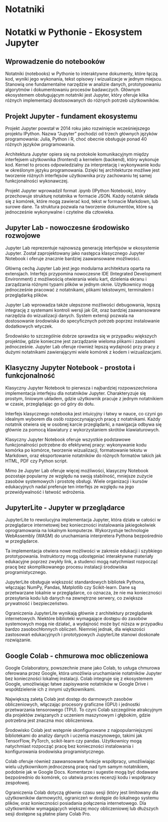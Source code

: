 # Notatniki


# Notatki w Pythonie - Ekosystem Jupyter

## Wprowadzenie do notebooków

Notatniki (notebooks) w Pythonie to interaktywne dokumenty, które łączą kod, wyniki jego wykonania, tekst opisowy i wizualizacje w jednym miejscu. Stanowią one fundamentalne narzędzie w analizie danych, prototypowaniu algorytmów i dokumentowaniu procesów badawczych. Głównym ekosystemem obsługującym notatniki jest Jupyter, który oferuje kilka różnych implementacji dostosowanych do różnych potrzeb użytkowników.

## Projekt Jupyter - fundament ekosystemu

Projekt Jupyter powstał w 2014 roku jako rozwinięcie wcześniejszego projektu IPython. Nazwa "Jupyter" pochodzi od trzech głównych języków programowania: Julia, Python i R, choć obecnie obsługuje ponad 40 różnych języków programowania.

Architektura Jupyter opiera się na protokole komunikacyjnym między interfejsem użytkownika (frontend) a kernelem (backend), który wykonuje kod. Kernel to proces odpowiedzialny za interpretację i wykonywanie kodu w określonym języku programowania. Dzięki tej architekturze możliwe jest tworzenie różnych interfejsów użytkownika przy zachowaniu tej samej funkcjonalności wykonawczej.

Projekt Jupyter wprowadzil format .ipynb (IPython Notebook), który przechowuje strukturę notatnika w formacie JSON. Każdy notatnik składa się z komórek, które mogą zawierać kod, tekst w formacie Markdown, lub surowe dane. Ta struktura pozwala na tworzenie dokumentów, które są jednocześnie wykonywalne i czytelne dla człowieka.

## Jupyter Lab - nowoczesne środowisko rozwojowe

Jupyter Lab reprezentuje najnowszą generację interfejsów w ekosystemie Jupyter. Został zaprojektowany jako następca klasycznego Jupyter Notebook i oferuje znacznie bardziej zaawansowane możliwości.

Główną cechą Jupyter Lab jest jego modularna architektura oparta na extensjach. Interfejs przypomina nowoczesne IDE (Integrated Development Environment) z możliwością otwierania wielu kart, dzielenia ekranu i zarządzania różnymi typami plików w jednym oknie. Użytkownicy mogą jednocześnie pracować z notatnikami, plikami tekstowymi, terminalem i przeglądarką plików.

Jupyter Lab wprowadza także ulepszone możliwości debugowania, lepszą integrację z systemami kontroli wersji jak Git, oraz bardziej zaawansowane narzędzia do wizualizacji danych. System extensji pozwala na dostosowanie środowiska do specyficznych potrzeb poprzez instalowanie dodatkowych wtyczek.

Środowisko to szczególnie dobrze sprawdza się w przypadku większych projektów, gdzie konieczne jest zarządzanie wieloma plikami i zasobami jednocześnie. Jupyter Lab oferuje również lepszą wydajność przy pracy z dużymi notatnikami zawierającymi wiele komórek z kodem i wizualizacjami.

## Klasyczny Jupyter Notebook - prostota i funkcjonalność

Klasyczny Jupyter Notebook to pierwsza i najbardziej rozpowszechniona implementacja interfejsu dla notatników Jupyter. Charakteryzuje się prostym, liniowym układem, gdzie użytkownik pracuje z jednym notatnikiem w czasie, przeglądając go od góry do dołu.

Interfejs klasycznego notebooka jest intuicyjny i łatwy w nauce, co czyni go idealnym wyborem dla osób rozpoczynających pracę z notatnikami. Każdy notatnik otwiera się w osobnej karcie przeglądarki, a nawigacja odbywa się głównie za pomocą klawiatury z wykorzystaniem skrótów klawiaturowych.

Klasyczny Jupyter Notebook oferuje wszystkie podstawowe funkcjonalności potrzebne do efektywnej pracy: wykonywanie kodu komórka po komórce, tworzenie wizualizacji, formatowanie tekstu w Markdown, oraz eksportowanie notatników do różnych formatów takich jak HTML, PDF czy Python script.

Mimo że Jupyter Lab oferuje więcej możliwości, klasyczny Notebook pozostaje popularny ze względu na swoją stabilność, mniejsze zużycie zasobów systemowych i prostotę obsługi. Wiele organizacji i kursów edukacyjnych nadal preferuje ten interfejs ze względu na jego przewidywalność i łatwość wdrożenia.

## JupyterLite - Jupyter w przeglądarce

JupyterLite to rewolucyjna implementacja Jupyter, która działa w całości w przeglądarce internetowej bez konieczności instalowania jakiegokolwiek oprogramowania na lokalnym komputerze. Wykorzystuje technologie WebAssembly (WASM) do uruchamiania interpretera Pythona bezpośrednio w przeglądarce.

Ta implementacja otwiera nowe możliwości w zakresie edukacji i szybkiego prototypowania. Instruktorzy mogą udostępniać interaktywne materiały edukacyjne poprzez zwykły link, a studenci mogą natychmiast rozpocząć pracę bez skomplikowanego procesu instalacji środowiska programistycznego.

JupyterLite obsługuje większość standardowych bibliotek Pythona, włączając NumPy, Pandas, Matplotlib czy Scikit-learn. Dane są przetwarzane lokalnie w przeglądarce, co oznacza, że nie ma konieczności przesyłania kodu lub danych na zewnętrzne serwery, co zwiększa prywatność i bezpieczeństwo.

Ograniczenia JupyterLite wynikają głównie z architektury przeglądarek internetowych. Niektóre biblioteki wymagające dostępu do zasobów systemowych mogą nie działać, a wydajność może być niższa w przypadku bardzo zasobochłonnych obliczeń. Niemniej jednak, dla większości zastosowań edukacyjnych i prototypowych JupyterLite stanowi doskonałe rozwiązanie.

## Google Colab - chmurowa moc obliczeniowa

Google Colaboratory, powszechnie znane jako Colab, to usługa chmurowa oferowana przez Google, która umożliwia uruchamianie notatników Jupyter bez konieczności lokalnej instalacji. Colab integruje się z ekosystemem Google, umożliwiając łatwe zapisywanie notatników w Google Drive i współdzielenie ich z innymi użytkownikami.

Największą zaletą Colab jest dostęp do darmowych zasobów obliczeniowych, włączając procesory graficzne (GPU) i jednostki przetwarzania tensorowego (TPU). To czyni Colab szczególnie atrakcyjnym dla projektów związanych z uczeniem maszynowym i głębokim, gdzie potrzebna jest znaczna moc obliczeniowa.

Środowisko Colab jest wstępnie skonfigurowane z najpopularniejszymi bibliotekami do analizy danych i uczenia maszynowego, takimi jak TensorFlow, PyTorch, scikit-learn czy pandas. Użytkownicy mogą natychmiast rozpocząć pracę bez konieczności instalowania i konfigurowania środowiska programistycznego.

Colab oferuje również zaawansowane funkcje współpracy, umożliwiając wielu użytkownikom jednoczesną pracę nad tym samym notatnikiem, podobnie jak w Google Docs. Komentarze i sugestie mogą być dodawane bezpośrednio do komórek, co ułatwia proces recenzji kodu i współpracy zespołowej.

Ograniczenia Colab dotyczą głównie czasu sesji (który jest limitowany dla użytkowników darmowych), ograniczeń w dostępie do lokalnego systemu plików, oraz konieczności posiadania połączenia internetowego. Dla użytkowników wymagających większej mocy obliczeniowej lub dłuższych sesji dostępne są płatne plany Colab Pro.
